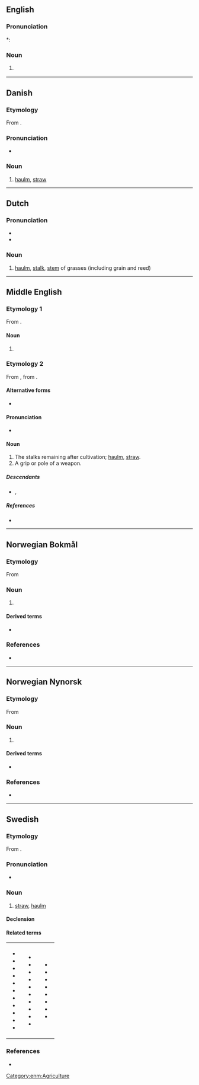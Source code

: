 {{also|Halm}}
==English==

===Pronunciation===
*: {{rhymes|ɔːm|lang=en}}

===Noun===
{{en-noun|~}}

# {{lb|en|botany}} {{alternative spelling of|haulm|lang=en}}

----

==Danish==
{{wikipedia|lang=da}}

===Etymology===
From {{der|da|non|halmr}}.

===Pronunciation===
* {{IPA|/halm/|[halˀm]|lang=da}}

===Noun===
{{da-noun|en|-}}

# [[haulm]], [[straw]]

----

==Dutch==

===Pronunciation===
* {{rhymes|ɑlm|lang=nl}}
* {{audio|Nl-halm.ogg|Audio|lang=nl}}

===Noun===
{{nl-noun|m|-en|halmpje}}

# [[haulm]], [[stalk]], [[stem]] of grasses (including grain and reed)

----

==Middle English==

===Etymology 1===
From {{inh|enm|ang|helm}}.

====Noun====
{{head|enm|noun}}

# {{alt form|lang=enm|helm}}

===Etymology 2===
From {{inh|enm|ang|healm}}, from {{inh|enm|gem-pro|*halmaz}}.

====Alternative forms====
* {{alter|enm|healm|helme|halme|holme}}

====Pronunciation====
* {{IPA|lang=enm|/halm/}}

====Noun====
{{enm-noun|helmes}}

# The stalks remaining after cultivation; [[haulm]], [[straw]].
# A grip or pole of a weapon.

=====Descendants=====
* {{desc|en|haulm}}, {{l|en|halm}}

=====References=====
* {{R:MED Online|entry=halm (n.) |id=MED19855 |accessdate=2018-07-18}}

[[Category:enm:Agriculture]]

----

==Norwegian Bokmål==
{{wikipedia|lang=no}}

===Etymology===
From {{der|nb|non|halmr}}

===Noun===
{{head|nb|noun|g=m|definite singular|halmen}}

# {{l|en|straw}}

====Derived terms====
* {{l|nb|halmtak}}

===References===
* {{R:The Bokmål Dictionary}}

----

==Norwegian Nynorsk==
{{wikipedia|lang=nn}}

===Etymology===
From {{der|nn|non|halmr}}

===Noun===
{{head|nn|noun|g=m|definite singular|halmen}}

# {{l|en|straw}}

====Derived terms====
* {{l|nn|halmtak}}

===References===
* {{R:The Nynorsk Dictionary}}

----

==Swedish==

===Etymology===
From {{der|sv|non|halmr}}.

===Pronunciation===
* {{audio|Sv-halm.ogg|Audio|lang=sv}}

===Noun===
{{sv-noun|c}}

# [[straw]], [[haulm]]

====Declension====
{{sv-noun-unc-irreg-c|2=halmen}}

====Related terms====
{|
|- valign=top
|
* {{l|sv|halma}}
* {{l|sv|halmbal}}
* {{l|sv|halmbolster}}
* {{l|sv|halmbädd}}
* {{l|sv|halmfläta}}
* {{l|sv|halmflätning}}
* {{l|sv|halmfärgad}}
* {{l|sv|halmgul}}
* {{l|sv|halmhatt}}
* {{l|sv|halmhylsa}}
* {{l|sv|halmig}}
|
* {{l|sv|halmkärve}}
* {{l|sv|halmmadrass}}
* {{l|sv|halmmatta}}
* {{l|sv|halmpress}}
* {{l|sv|halmrep}}
* {{l|sv|halmsko}}
* {{l|sv|halmslöjd}}
* {{l|sv|halmstack}}
* {{l|sv|Halmstad}}
* {{l|sv|Halmstadsbo}}
|
* {{l|sv|Halmstadslax}}
* {{l|sv|halmstrå}}
* {{l|sv|halmtak}}
* {{l|sv|halmtäckning}}
* {{l|sv|halmtäckt}}
* {{l|sv|halmviska}}
* {{l|sv|sänghalm}}
* {{l|sv|ärthalm}}
|}

===References===
* {{R:SAOL}}